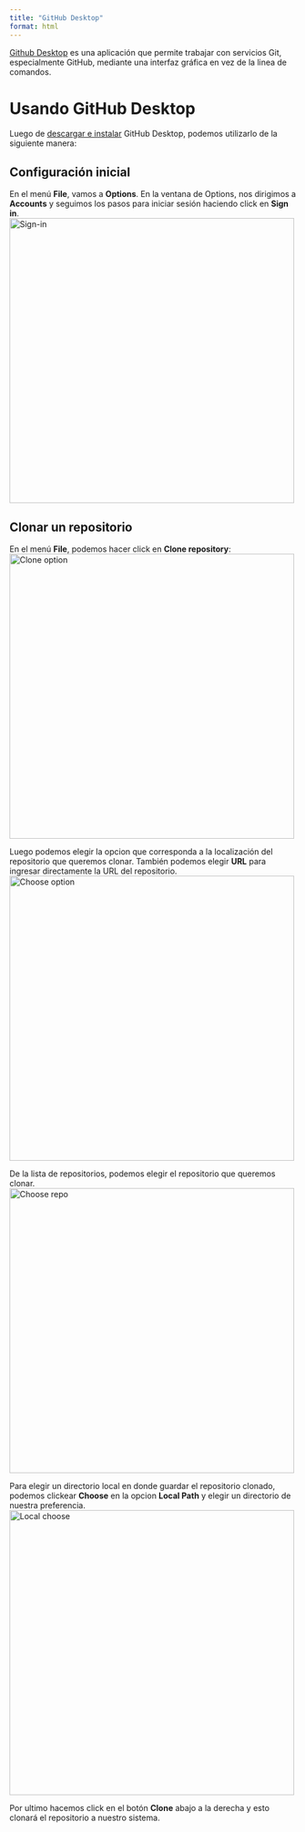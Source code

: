 ```yaml
---
title: "GitHub Desktop"
format: html
---
```


[Github Desktop](https://docs.github.com/en/desktop/overview/about-github-desktop) es una aplicación que permite trabajar con servicios Git, especialmente GitHub, mediante una interfaz gráfica en vez de la linea de comandos.

# Usando GitHub Desktop

Luego de [descargar e instalar](https://github.com/apps/desktop) GitHub Desktop, podemos utilizarlo de la siguiente manera:

## Configuración inicial
En el menú **File**, vamos a **Options**. En la ventana de Options, nos dirigimos a **Accounts** y seguimos los pasos para iniciar sesión haciendo click en **Sign in**.</br>
<img src="./resources/Desktop/windows-sign-in-github.png" alt="Sign-in" title="Sign-in" width="500" />

## Clonar un repositorio
En el menú **File**, podemos hacer click en **Clone repository**:
<img src="./resources/Desktop/clone-file-menu-windows.png" alt="Clone option" title="Clone option" width="500" />

Luego podemos elegir la opcion que corresponda a la localización del repositorio que queremos clonar. También podemos elegir **URL** para ingresar directamente la URL del repositorio.
<img src="./resources/Desktop/choose-repository-location-mac.png" alt="Choose option" title="Choose option" width="500" />

De la lista de repositorios, podemos elegir el repositorio que queremos clonar.
<img src="./resources/Desktop/clone-a-repository-list-mac.png" alt="Choose repo" title="Choose repo" width="500" />

Para elegir un directorio local en donde guardar el repositorio clonado, podemos clickear **Choose** en la opcion **Local Path** y elegir un directorio de nuestra preferencia.
<img src="./resources/Desktop/clone-choose-button-mac.png" alt="Local choose" title="Local choose" width="500" />

Por ultimo hacemos click en el botón **Clone** abajo a la derecha y esto clonará el repositorio a nuestro sistema.
